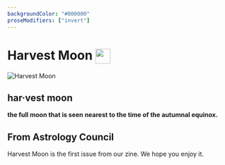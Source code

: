 ```yaml
---
backgroundColor: "#000000"
proseModifiers: ["invert"]
---
```



# Harvest Moon<img src={harvestMoonIcon.src} alt="" style="width: 1.2em; height: 1.2em; vertical-align: middle; margin: 0 0 0 0.25em; display: inline;" />

<img src={harvestMoon.src} alt="Harvest Moon" />

## har·vest moon

**the full moon that is seen nearest to the time of the autumnal equinox.**

## From Astrology Council

Harvest Moon is the first issue from our zine. We hope you enjoy it.
